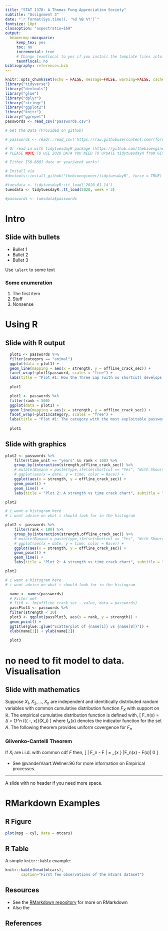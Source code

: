 ```yaml
---
title: "STAT 1378: A Thomas Fung Appreciation Society"
subtitle: "Assignment 3"
date: "`r format(Sys.time(), '%d %B %Y')`"
fontsize: 10pt
classoption: "aspectratio=169"
output: 
  beamermq::macquarie:
     keep_tex: yes
     toc: no
     incremental: true
     # Change texmflocal to yes if you install the template files into your local tex installation.
     texmflocal: no
bibliography: references.bib
---
```




```r
knitr::opts_chunk$set(echo = FALSE, message=FALSE, warning=FALSE, cache=TRUE)
library("tidyverse")
library("devtools")
library("glue")
library("dplyr")
library("stringr")
library("ggplot2")
library("knitr")
library("ggrepel")
passwords <- read_csv("passwords.csv")

# Get the Data (Provided on github)

# passwords <- readr::read_csv('https://raw.githubusercontent.com/rfordatascience/tidytuesday/master/data/2020/2020-01-14/passwords.csv')

# Or read in with tidytuesdayR package (https://github.com/thebioengineer/tidytuesdayR)
# PLEASE NOTE TO USE 2020 DATA YOU NEED TO UPDATE tidytuesdayR from GitHub

# Either ISO-8601 date or year/week works!

# Install via 
#devtools::install_github("thebioengineer/tidytuesdayR", force = TRUE)

#tuesdata <- tidytuesdayR::tt_load('2020-01-14') 
tuesdata <- tidytuesdayR::tt_load(2020, week = 3)

#passwords <- tuesdata$passwords

```



# Intro

## Slide with bullets

- Bullet 1
- Bullet 2
- Bullet 3

Use `\alert` to \alert{highlight} some text

### Some enumeration

1. The first item
1. Stuff
1. Nonsense

# Using R

## Slide with R output

```r
  plot1 <- passwords %>%
  filter(category == "animal")
  ggplot(data = plot1) +
  geom_line(mapping = aes(x = strength, y = offline_crack_sec)) +
  facet_wrap(~plot1$password, scales = "free") +
  labs(title = "Plot #1: How the Three Lap (with no shortcut) develops overtime")
  
  plot1
```

```r
  plot1 <- passwords %>%
  filter(rank < 500)
  ggplot(data = plot1) +
  geom_line(mapping = aes(x = strength, y = offline_crack_sec)) +
  facet_wrap(~plot1$category, scales = "free") +
  labs(title = "Plot #1: The category with the most exploitable passwords")
  
  plot1
```


## Slide with graphics

```r
plot2 <- passwords %>%
    filter(time_unit == "years" && rank < 100) %>%
    group_by(interaction(strength,offline_crack_sec)) %>%
    # mutate(Banana = paste(type,ifelse(shortcut == "Yes", "With Shourtcut","Without Shortcut"))) %>%
    # ggplot(aes(x = date, y = time, color = Race)) +
    ggplot(aes(x = strength, y = offline_crack_sec)) +
    geom_point() +
    geom_line() +
    labs(title = "Plot 2: A strength vs time crack chart", subtitle = "?", x = "Strength", y = "crack time")

plot2

# i want a histogram here
# i want advice on what i should look for in the histogram
```

```r
plot2 <- passwords %>%
    filter(rank < 100) %>%
    group_by(interaction(strength,offline_crack_sec)) %>%
    # mutate(Banana = paste(type,ifelse(shortcut == "Yes", "With Shourtcut","Without Shortcut"))) %>%
    # ggplot(aes(x = date, y = time, color = Race)) +
    ggplot(aes(x = strength, y = offline_crack_sec)) +
    geom_point() +
    geom_line() +
    labs(title = "Plot 2: A strength vs time crack chart", subtitle = "?", x = "Strength", y = "crack time")

plot2

# i want a histogram here
# i want advice on what i should look for in the histogram
```

```r
  name <- names(passwords)
  # Filter me?
  # fit0 <- lm(offline_crack_sec ~ value, data = passwords)
  passPlot3 <- passwords %>% 
  filter(strength < 20)
  plot3 <- ggplot(passPlot3, aes(x = rank, y = strength)) + 
  geom_point() + 
  ggtitle(glue::glue("Scatterplot of {name[1]} vs {name[8]}")) + 
  xlab(name[1]) + ylab(name[2])
  
  plot3
```
# no need to fit model to data. Visualisation 


## Slide with mathematics

Suppose $X_1, X_2, \ldots, X_n$ are independent and identitically distributed random variables with common cumulative distribution function $F_X$ with support on $\mathbb{R}$. The empirical cumulative distribution function is defined with,
\[
  F_n(x) = \frac{1}{n}\sum_{i = 1}^n I_{\left( -\infty, x\right]}(X_i)
\]
where $I_A(x)$ denotes the indicator function for the set $A$. The following theorem provides uniform covergence for $F_n$


:::{.block}
### Glivenko-Cantelli Theorem
If $X_i$ are i.i.d. with common cdf $F$ then,
\[
  \left\| F_n - F \right\| = \sup_{x \in \mathbb{R}} |F_n(x) - F(x)| \stackrel{n \to \infty}{\longrightarrow} 0\quad \text{almost surely.}
\]
:::

* See @vanderVaart.Wellner:96 for more information on Empirical processes.

---

A slide with no header if you need more space.

# RMarkdown Examples

## R Figure

```r
plot(mpg ~ cyl, data = mtcars)
```

## R Table

A simple `knitr::kable` example:

\small

```r
knitr::kable(head(mtcars),
       caption="First few observations of the mtcars dataset")
```

## Resources

* See the [RMarkdown repository](https://github.com/rstudio/rmarkdown) for more on RMarkdown
* Also the 

## References
